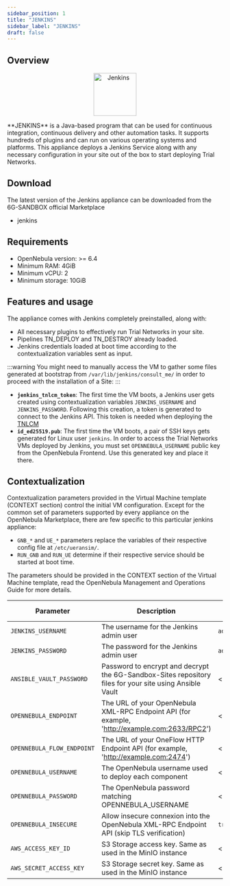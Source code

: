 ```yaml
---
sidebar_position: 1
title: "JENKINS"
sidebar_label: "JENKINS"
draft: false
---
```



## Overview

<p align="center">
  <Link to={JENKINS_URL}>
    <img src={JENKINS_LOGO} width="100" title="Jenkins" />
  </Link>
</p>


<Link to={JENKINS_URL}>**JENKINS**</Link> is a Java-based program that can be used for continuous integration, continuous delivery and other automation tasks. It supports hundreds of plugins and can run on various operating systems and platforms.
This appliance deploys a Jenkins Service along with any necessary configuration in your site out of the box to start deploying Trial Networks.

## Download

The latest version of the Jenkins appliance can be downloaded from the 6G-SANDBOX official Marketplace
- <Link to={SANDBOX_MARKETPLACE_JENKINS}>jenkins</Link>

## Requirements

* OpenNebula version: >= 6.4
* Minimum RAM: 4GiB
* Minimum vCPU: 2
* Minimum storage: 10GiB

## Features and usage

The appliance comes with <Link to={JENKINS_INSTALLATION}>Jenkins completely preinstalled</Link>, along with:
- All necessary plugins to effectively run Trial Networks in your site.
- Pipelines <Link to={LIBRARY_GLOBAL_PAC_TN_DEPLOY}>TN_DEPLOY</Link> and <Link to={LIBRARY_GLOBAL_PAC_TN_DESTROY}>TN_DESTROY</Link> already loaded.
- Jenkins credentials loaded at boot time according to the contextualization variables sent as input.

:::warning
You might need to manually access the VM to gather some files generated at bootstrap from `/var/lib/jenkins/consult_me/` in order to proceed with the installation of a Site:
:::

- **`jenkins_tnlcm_token`**: The first time the VM boots, a Jenkins user gets created using contextualization variables `JENKINS_USERNAME` and `JENKINS_PASSWORD`. Following this creation, a token is generated to connect to the Jenkins API. This token is needed when deploying the [TNLCM](./tnlcm.mdx)
- **`id_ed25519.pub`**: The first time the VM boots, a pair of SSH keys gets generated for Linux user `jenkins`. In order to access the Trial Networks VMs deployed by Jenkins, you must set `OPENNEBULA_USERNAME` public key from the OpenNebula Frontend. Use this generated key and place it there.

## Contextualization

Contextualization parameters provided in the Virtual Machine template (<Link to={OPENNEBULA_MANAGEMENT_OPERATIONS_CONTEXT_SECTION}>CONTEXT section</Link>) control the initial VM configuration. Except for the common set of parameters supported by every appliance on the OpenNebula Marketplace, there are few specific to this particular jenkins appliance:

* `GNB_*` and `UE_*` parameters replace the variables of their respective config file at `/etc/ueransim/`.
* `RUN_GNB` and `RUN_UE` determine if their respective service should be started at boot time.

The parameters should be provided in the CONTEXT section of the Virtual Machine template, read the <Link to={OPENNEBULA_MANAGEMENT_OPERATIONS}>OpenNebula Management and Operations Guide</Link> for more details.

| Parameter                  | Description                                                           | Default Value |
|----------------------------|-----------------------------------------------------------------------|---------------|
| `JENKINS_USERNAME`         | The username for the Jenkins admin user                               | `admin`       |
| `JENKINS_PASSWORD`         | The password for the Jenkins admin user                               | `admin`       |
| `ANSIBLE_VAULT_PASSWORD`   | Password to encrypt and decrypt the <Link to={SANDBOX_SITES_REPO_URL}>6G-Sandbox-Sites</Link> repository files for your site using Ansible Vault | \<undefined\> |
| `OPENNEBULA_ENDPOINT`      | The URL of your OpenNebula XML-RPC Endpoint API (for example, 'http://example.com:2633/RPC2') | \<undefined\> |
| `OPENNEBULA_FLOW_ENDPOINT` | The URL of your OneFlow HTTP Endpoint API (for example, 'http://example.com:2474')            | \<undefined\> |
| `OPENNEBULA_USERNAME`      | The OpenNebula username used to deploy each component                 | \<undefined\> |
| `OPENNEBULA_PASSWORD`      | The OpenNebula password matching OPENNEBULA_USERNAME                  | \<undefined\> |
| `OPENNEBULA_INSECURE`      | Allow insecure connexion into the OpenNebula XML-RPC Endpoint API (skip TLS verification) | `true` |
| `AWS_ACCESS_KEY_ID`        | S3 Storage access key. Same as used in the <Link to={ONE_APPS_WIKI_MINIO}>MinIO instance</Link> | \<undefined\> |
| `AWS_SECRET_ACCESS_KEY`    | S3 Storage secret key. Same as used in the <Link to={ONE_APPS_WIKI_MINIO}>MinIO instance</Link> | \<undefined\> |
